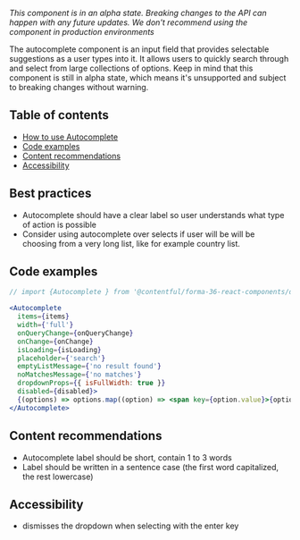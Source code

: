 *This component is in an alpha state. Breaking changes to the API can happen with any future updates. We don't recommend using the component in production environments*

The autocomplete component is an input field that provides selectable suggestions as a user types into it. It allows users to quickly search through and select from large collections of options.
Keep in mind that this component is still in alpha state, which means it's unsupported and subject to breaking changes without warning.

## Table of contents
- [How to use Autocomplete](#how-to-use-autocomplete)
- [Code examples](#code-examples)
- [Content recommendations](#content-recommendations)
- [Accessibility](#accessibility)

## Best practices

 - Autocomplete should have a clear label so user understands what type of action is possible
 - Consider using autocomplete over selects if user will be will be choosing from a very long list, like for example country list.

## Code examples

```jsx
// import {Autocomplete } from '@contentful/forma-36-react-components/dist/alpha';

<Autocomplete
  items={items}
  width={'full'}
  onQueryChange={onQueryChange}
  onChange={onChange}
  isLoading={isLoading}
  placeholder={'search'}
  emptyListMessage={'no result found'}
  noMatchesMessage={'no matches'}
  dropdownProps={{ isFullWidth: true }}
  disabled={disabled}>
  {(options) => options.map((option) => <span key={option.value}>{option.label}</span>)}
</Autocomplete>
```

## Content recommendations

 - Autocomplete label should be short, contain 1 to 3 words
 - Label should be written in a sentence case (the first word capitalized, the rest lowercase)

## Accessibility

 - dismisses the dropdown when selecting with the enter key

